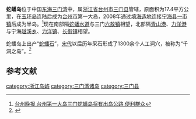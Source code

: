 '''蛇蟠岛'''位于中国[[东海|东海]][[三门湾|三门湾]]中，属[[浙江省|浙江省]][[台州市|台州市]][[三门县|三门县]]管辖，原面积为17.4平方公里，在[[玉环岛|玉环岛]]连陆后成为[[台州市|台州市]]第一大岛，2008年通过[[填海造地|填海造地]]连接[[宁海县_(浙江省)|宁海县]][[一市镇|一市镇]]后成为半岛。<ref>[http://sanmen.zjol.com.cn/News/2007/14696.shtml 台州晚报 台州第一大岛三门蛇蟠岛将有出岛公路 便利群众]{{dead link|date=2018年1月 |bot=InternetArchiveBot |fix-attempted=yes }}</ref>现在南部隔[[蛇蟠水道|蛇蟠水道]]与三门[[六敖镇|六敖镇]]相望，北部隔[[青山港|青山港]]、[[力洋港|力洋港]]与宁海[[越溪乡|越溪乡]]、[[力洋镇|力洋镇]]、[[长街镇|长街镇]]相望。

蛇蟠岛上出产“[[蛇蟠石|蛇蟠石]]”，[[宋代|宋代]]以后历年采石形成了1300余个人工洞穴，被称为“千洞之岛”。<ref>{{Cite web |url=http://www.576.cc/view/8832263398/ |title=千洞之岛――蛇蟠岛 |access-date=2010-10-16 |archive-date=2009-06-03 |archive-url=https://web.archive.org/web/20090603015555/http://www.576.cc/view/8832263398/ |dead-url=no }}</ref>

==参考文献==
{{reflist}}
{{coord|29|08|43|N|121|24|40|E|display=title|scale:100000}}
{{DEFAULTSORT:S蛇}}
[[category:浙江岛屿|category:浙江岛屿]]
[[category:三门湾诸岛|category:三门湾诸岛]]
[[category:三门县|category:三门县]]